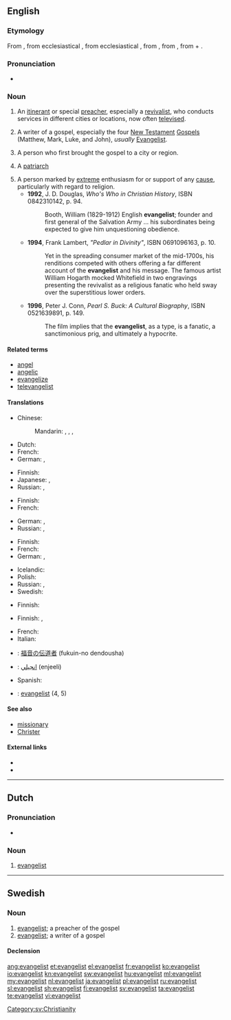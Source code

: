 {{also|Evangelist}}
==English==

===Etymology===
From {{etyl|fro|en}} {{term|evangeliste|lang=fro}}, from ecclesiastical {{etyl|la|en}} {{term|evangelista|lang=la}}, from ecclesiastical {{etyl|grc|en}} {{term|εὐαγγελιστής||bringer of good news|tr=euangelistes|lang=grc}}, from {{term|εὐαγγελίζεσθαι||to evangelize|lang=grc}}, from {{term|εὐάγγελος||bringing good news|tr=euangelos|lang=grc}}, from {{term|εὖ||well|tr=eu|lang=grc}} + {{term|ἀγγέλλειν|tr=angelein||to announce|lang=grc}}.

===Pronunciation===
* {{IPA|/ɪˈvændʒəlɪst/|lang=en}}

===Noun===
{{en-noun}}

# {{context|Christianity|lang=en}} An [[itinerant]] or special [[preacher]], especially a [[revivalist]], who conducts services in different cities or locations, now often [[televise]]d.
# {{context|Bible|lang=en}} A writer of a gospel, especially the four [[New Testament]] [[Gospel]]s (Matthew, Mark, Luke, and John), ''usually'' [[Evangelist]].
# {{context|primitive Church|lang=en}} A person who first brought the gospel to a city or region.
# {{context|Mormon Church|lang=en}} A [[patriarch]]
# A person marked by [[extreme]] enthusiasm for or support of any [[cause]], particularly with regard to religion.
#* '''1992''', J. D. Douglas, ''Who's Who in Christian History'', ISBN 0842310142, p. 94.
#*: Booth, William (1829-1912) English '''evangelist'''; founder and first general of the Salvation Army ... his subordinates being expected to give him unquestioning obedience.
#* '''1994''', Frank Lambert, ''"Pedlar in Divinity"'', ISBN 0691096163, p. 10.
#*: Yet in the spreading consumer market of the mid-1700s, his renditions competed with others offering a far different account of the '''evangelist''' and his message. The famous artist William Hogarth mocked Whitefield in two engravings presenting the revivalist as a religious fanatic who held sway over the superstitious lower orders.
#* '''1996''', Peter J. Conn, ''Pearl S. Buck: A Cultural Biography'', ISBN 0521639891, p. 149.
#*: The film implies that the '''evangelist''', as a type, is a fanatic, a sanctimonious prig, and ultimately a hypocrite.

====Related terms====
* [[angel]]
* [[angelic]]
* [[evangelize]]
* [[televangelist]]

====Translations====
{{trans-top|itinerant or special preacher, especially a revivalist}}
* Chinese:
*: Mandarin: {{t|cmn|福音傳道者|sc=Hani}}, {{t|cmn|福音传道者|tr=fúyīn chuándàozhě|sc=Hani}}, {{t+|cmn|傳道者|sc=Hani}}, {{t+|cmn|传道者|tr=chuándàozhě|sc=Hani}}
* Dutch: {{t+|nl|evangelist|m}}
* French: {{t+|fr|évangéliste|m|f}}
* German: {{t|de|Evangelist|m}}, {{t|de|Evangelistin|f}}
{{trans-mid}}
* Finnish: {{t|fi|matkasaarnaaja}}
* Japanese: {{t|ja|伝道者|tr=でんどうしゃ, dendōsha|sc=Jpan}}, {{t|ja|福音の伝道者|tr=ふくいんのでんどうしゃ, fukuin no dendōsha|sc=Jpan}}
* Russian: {{t+|ru|евангели́ст|m|sc=Cyrl}}, {{t+|ru|евангели́стка|f|sc=Cyrl}}
{{trans-bottom}}

{{trans-top|preacher of the gospel}}
* Finnish: {{t+|fi|evankelista}}
* French: {{t+|fr|évangéliste|m|f}}
{{trans-mid}}
* German: {{t|de|Evangelist|m}}, {{t|de|Evangelistin|f}}
* Russian: {{t+|ru|евангели́ст|m|sc=Cyrl}}, {{t+|ru|евангели́стка|f|sc=Cyrl}}
{{trans-bottom}}

{{trans-top|writer of a gospel}}
* Finnish: {{t+|fi|evankelista}}
* French: {{t+|fr|évangéliste|m|f}}
* German: {{t|de|Evangelist|m}}, {{t|de|Evangelistin|f}}
{{trans-mid}}
* Icelandic: {{t|is|guðspjallamaður|m}}
* Polish: {{t+|pl|ewangelista|m}}
* Russian: {{t+|ru|евангели́ст|m|sc=Cyrl}}, {{t+|ru|евангели́стка|f|sc=Cyrl}}
* Swedish: {{t+|sv|evangelist|c}}
{{trans-bottom}}

{{trans-top|primitive Church: person who first brought the gospel to a city or region}}
* Finnish: {{t|fi|evankelioija}}
{{trans-mid}}
{{trans-bottom}}

{{trans-top|Mormon Church: patriarch}}
{{trans-mid}}
{{trans-bottom}}

{{trans-top|person marked by extreme enthusiasm}}
* Finnish: {{t|fi|kiihkoilija}}, {{t|fi|intoilija}}
{{trans-mid}}
{{trans-bottom}}

{{checktrans-top}}
* French: {{t-check|fr|évangéliste}}
* Italian: {{t-check|it|evangelista}}
* {{ttbc|ja}}: [[福音]]の[[伝道者]] (fukuin-no dendousha)
{{trans-mid}}
* {{ttbc|fa}}: [[انجيلي]] (enjeeli)
* Spanish: {{t-check|es|evangelista}}
* {{ttbc|sv}}: [[evangelist]] {{g|c}} (4, 5)
{{trans-bottom}}

====See also====
* [[missionary]]
* [[Christer]]

====External links====
* {{R:Webster 1913}}
* {{R:Century 1911}}

----

==Dutch==
{{wikipedia|lang=nl}}

===Pronunciation===
* {{audio|Nl-evangelist.ogg|Audio|lang=nl}}

===Noun===
{{nl-noun|m|-en|evangelistje}}

# {{context|Christianity|lang=nl}} [[#English|evangelist]]

----

==Swedish==

===Noun===
{{head|sv|noun|g=c}}

# [[#English|evangelist]]; a preacher of the gospel
# [[#English|evangelist]]; a writer of a gospel

====Declension====
{{sv-noun-reg-er}}

[[Category:sv:Christianity]]

[[ang:evangelist]]
[[et:evangelist]]
[[el:evangelist]]
[[fr:evangelist]]
[[ko:evangelist]]
[[io:evangelist]]
[[kn:evangelist]]
[[sw:evangelist]]
[[hu:evangelist]]
[[ml:evangelist]]
[[my:evangelist]]
[[nl:evangelist]]
[[ja:evangelist]]
[[pl:evangelist]]
[[ru:evangelist]]
[[sl:evangelist]]
[[sh:evangelist]]
[[fi:evangelist]]
[[sv:evangelist]]
[[ta:evangelist]]
[[te:evangelist]]
[[vi:evangelist]]
